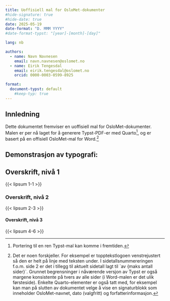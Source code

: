 ```yaml
---
title: Uoffisiell mal for OsloMet-dokumenter
#hide-signature: true
#hide-date: true
date: 2025-05-19
date-format: "D. MMM YYYY"
#date-format-typst: "[year]-[month]-[day]"

lang: nb

authors:
  - name: Navn Navnesen
    email: navn.navnesen@oslomet.no
  - name: Eirik Tengesdal
    email: eirik.tengesdal@oslomet.no
    orcid: 0000-0003-0599-8925

format:
  document-typst: default
    #keep-typ: true
---
```


## Innledning

Dette dokumentet fremviser en uoffisiell mal for OsloMet-dokumenter. Malen er per nå laget for å generere Typst-PDF-er med Quarto[^1], og er basert på en offisiell OsloMet-mal for Word.[^2]

[^1]: Portering til en ren Typst-mal kan komme i fremtiden.
[^2]: Det er noen forskjeller. For eksempel er topptekstlogoen venstrejustert så den er helt på linje med teksten under. I sidetallsnummereringen f.o.m. side 2 er det i tillegg til aktuelt sidetall lagt til \`av {maks antall sider}\`. Grunnet begrensninger i nåværende versjon av Typst er også margene konsistente på tvers av alle sider (i Word-malen er det ulik førsteside). Enkelte Quarto-elementer er også tatt med, for eksempel kan man på slutten av dokumentet velge å vise en signaturblokk som inneholder OsloMet-navnet, dato (valgfritt) og forfatterinformasjon.

## Demonstrasjon av typografi:

## Overskrift, nivå 1

{{< lipsum 1-1 >}}

### Overskrift, nivå 2

{{< lipsum 2-3 >}}

#### Overskrift, nivå 3

{{< lipsum 4-6 >}}
